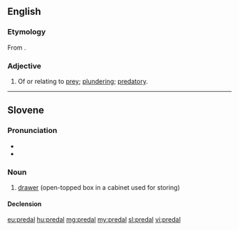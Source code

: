 ==English==

===Etymology===
From {{etyl|la|en}} {{lena}} {{m|la|praeda||prey}}.

===Adjective===
{{en-adj}}

# Of or relating to [[prey]]; [[plunder]]ing; [[predatory]].
#: {{rfquotek|Boyse}}

{{Webster 1913}}

----

==Slovene==

===Pronunciation===
* {{IPA|lang=sl|/prɛˈdáːl/}}
* {{sl-tonal|predȃl}}

===Noun===
{{sl-noun|predál|m-in|predála|predáli}}

# [[drawer]] (open-topped box in a cabinet used for storing)

====Declension====
{{sl-decl-noun-m|predál}}

[[eu:predal]]
[[hu:predal]]
[[mg:predal]]
[[my:predal]]
[[sl:predal]]
[[vi:predal]]
